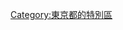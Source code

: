 {{東京都區部行政區劃分類導航|}}
{{Catmore}}
{{Commonscat|Nakano, Tokyo}}
{{DEFAULTSORT:Nakano}}
[[Category:東京都的特別區|Category:東京都的特別區]]